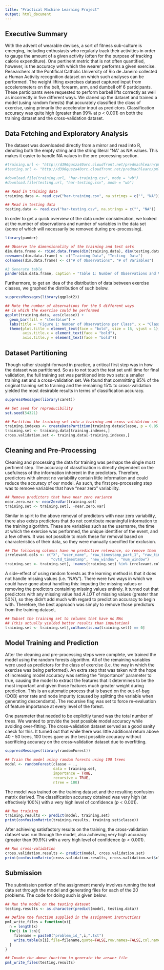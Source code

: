 ```yaml
---
title: "Practical Machine Learning Project"
output: html_document
---
```


## Executive Summary
With the advent of wearable devices, a sort of fitness sub-culture is emerging, including enthusiasts who regularly track their activities in order to gauge the amount of a given activity (often for the purpose of tracking calorie expenditure).  One pertinent metric that is not often quantified, however, is the accuracy with which the wearer performs a given exercise.  Researchers at the Pontifical Catholic University of Rio de Janeiro collected a Human Activity recognition dataset on which such analyses can be performed.  The weight lifting exercises dataset captured input from accelerometers on the belt, forearm, arm, and dumbell off 6 participants.  These participants were requested to perform barbell lifts correctly as well as incorrectly in five different ways.  We claned up the dataset and trained a model (using random forests) that accurately classified the class of exercise, using primarily the accelerator input as predictors.  Classification accuracy was quite high (greater than 99% at p < 0.001) on both the training dataset and the cross-validation dataset.

## Data Fetching and Exploratory Analysis
The dataset was downloaded directly from a mirror and read into R, denoting both the empty string and the string literal "NA" as NA values.  This makes it easier to handle NA values in the pre-processing section.

```r

#training.url <- "http://d396qusza40orc.cloudfront.net/predmachlearn/pml-training.csv"
#testing.url <- "http://d396qusza40orc.cloudfront.net/predmachlearn/pml-testing.csv"

#download.file(training.url, "har-training.csv", mode = "wb")
#download.file(testing.url, "har-testing.csv", mode = "wb")

## Read in training data
training.data <- read.csv("har-training.csv", na.strings = c("", "NA"))

## Read in testing data
testing.data <- read.csv("har-testing.csv", na.strings = c("", "NA"))
```

In order to get a quick overview of the data under consideration, we looked at the number of observations and number of variables in the data set (some of which will necessarily be removed during pre-processing).

```r
library(pander)

## Observe the dimensionality of the training and test sets
dim.data.frame <- rbind.data.frame(dim(training.data), dim(testing.data))
rownames(dim.data.frame) <- c("Training Data", "Testing  Data")
colnames(dim.data.frame) <- c("# of Observations", "# of Variables")

#3 Generate table
pander(dim.data.frame, caption = "Table 1: Number of Observations and Variables for Training and Testing data")
```

Furthermore, to get an idea of the distribution of data between exercise classes, we graphed the distribution of such below.

```r
suppressMessages(library(ggplot2))

## Note the number of observations for the 5 different ways
## in which the exercise could be performed
ggplot(training.data, aes(classe)) + 
  geom_bar(fill = "steelblue") +
  labs(title = "Figure 1: Number of Observations per Class", x = "Classe", y = "Observations") +
  theme(plot.title = element_text(face = "bold", size = 16, vjust = 1),
        axis.title.x = element_text(face = "bold"),
        axis.title.y = element_text(face = "bold"))
```

## Dataset Partitioning
Though rather straight-forward in practice, a critical first step was in how the dataset was partitioned.  So as to not touch the test set until time for final validation, the full training set was partitioned into two sets: a smaller training set and a cross-validation set.  We found that committing 85% of the original training set to training and the remaining 15% to cross-validation yielded the most desirable results in terms of classification accuracy.

```r
suppressMessages(library(caret))

## Set seed for reproducibility
set.seed(54321)

## Partition the training set into a training and cross-validation set (85%/15%)
training.indexes <- createDataPartition(training.data$classe, p = 0.85, list = FALSE)
training.set <- training.data[training.indexes,]
cross.validation.set <- training.data[-training.indexes,]
```

## Cleaning and Pre-Processing
Cleaning and processing the data for training was perhaps the single most pertinent step.  The accuracy of classification is directly dependent on the usefulness of the information inherent in the predictors.  Therefore, predictors with almost no variability contain little information and could reduce the accuracy of our model.  As such, the first pre-processing step was to remove variables that have "near zero" variability.

```r
## Remove predictors that have near zero variance
near.zero.var <- nearZeroVar(training.set)
training.set <- training.set[, -near.zero.var]
```

Similar in spirt to the above removal of predictors with near zero variability, there also exists predictors that do not contribute meaningful information to the training algorithm.  These are variables such as the username, the time at which the exercise was performed, the unique identifier of the event, and a few others.  It was not possible to mark these for removal based on characteristics of their data, so they were manually specified for exclusion.

```r
## The following columns have no predictive relevance, so remove them
irrelevant.cols <- c("X", "user_name", "raw_timestamp_part_1", "raw_timestamp_part_2", 
                     "cvtd_timestamp", "new_window", "num_window")
training.set <- training.set[, !names(training.set) %in% irrelevant.cols]
```

A side-effect of using random forests as the learning method is that it does not handle missing values (i.e. "NA's").  There were two ways in which we could have gone about handling this: imputing the missing values or removing the predictors containing missing values entirely.  It turned out that predictors with any missing value had *A LOT* of missing values (greater than 50%), so they didn't add much with regard to prediction accuracy to begin with.  Therefore, the best approach was simply to remove those predictors from the training dataset.

```r
## Subset the training set to columns that have no NAs 
## (this actually yielded better results than imputation)
training.set <- training.set[,colSums(is.na(training.set)) == 0]
```

## Model Training and Prediction
After the cleaning and pre-processing steps were complete, we trained the model using the random forests algorithm.  All of the remaining variables were used as predictors for the class of exercise (i.e. the way in which the exercise was being performed).  An extra step that was taken with the hope of increasing model accuracy was setting the "importance" parameter to true, causing the model to extract the features that it determines to be the most important and given those features much greater weight during prediction.  This is an automatic process that is based on the out-of-bag (OOB) error rate and node impurity (caused by splitting the variable when generating descendants).  The recursive flag was set to force re-evaluation of feature importance at every level of the forest.

One parameter that needed to be explicitly tuned was the total number of trees.  We wanted to provide the best possible model accuracy while avoiding over-fitting.  The cross-validation dataset served as a good sanity check for this.  It turned out that while there was little additional return above 40 - 50 trees, 100 trees gave us the best possible accuracy without sacrificing accuracy on the cross-validation dataset due to overfitting.

```r
suppressMessages(library(randomForest))

## Train the model using random forests using 100 trees
model <- randomForest(classe ~ ., 
                      data = training.set, 
                      importance = TRUE, 
                      recursive = TRUE,                      
                      ntree = 100)
```

The model was trained on the training dataset and the resulting confusion matrix derived.  The classification accuracy obtained was very high (at effectively $100\%$) with a very high level of confidence ($p < 0.001$).

```r
## Run training
training.results <- predict(model, training.set)
print(confusionMatrix(training.results, training.set$classe))
```

After achieving satisfactory results on the training, the cross-validation dataset was run through the model, also achieving very high accuracy (greater than $99.9\%$) with a very high level of confidence ($p < 0.001$).

```r
## Run cross-validation
cross.validation.results <- predict(model, cross.validation.set)
print(confusionMatrix(cross.validation.results, cross.validation.set$classe))
```

## Submission
The submission portion of the assignment merely involves running the test data set through the model and generating files for each of the 20 problems.  The code for doing such is given below.

```r
## Run the model on the testing dataset
testing.results <- as.character(predict(model, testing.data))

## Define the function supplied in the assignment instructions
pml_write_files = function(x){
  n = length(x)
  for(i in 1:n){
    filename = paste0("problem_id_",i,".txt")
    write.table(x[i],file=filename,quote=FALSE,row.names=FALSE,col.names=FALSE)
  }
}

## Invoke the above function to generate the answer file
pml_write_files(testing.results)
```